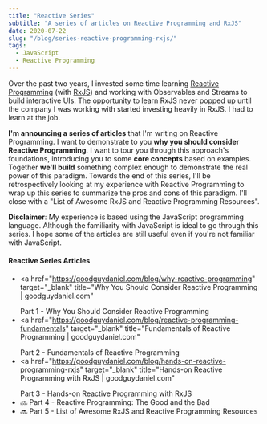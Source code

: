 ```yaml
---
title: "Reactive Series"
subtitle: "A series of articles on Reactive Programming and RxJS"
date: 2020-07-22
slug: "/blog/series-reactive-programming-rxjs/"
tags:
  - JavaScript
  - Reactive Programming
---
```



<ScrollToTopButton />

Over the past two years, I invested some time learning <a href="https://en.wikipedia.org/wiki/Reactive_programming" target="_blank" title="Reactive programming - Wikipedia">Reactive Programming</a> (with <a href="https://rxjs-dev.firebaseapp.com/" target="_blank" title="RxJS">RxJS</a>) and
working with Observables and Streams to build interactive UIs. The opportunity to learn RxJS never popped up until the company I
was working with started investing heavily in RxJS. I had to learn at the job.

**I'm announcing a series of articles** that I'm writing on Reactive Programming. I want to demonstrate to you **why you should consider
Reactive Programming**. I want to tour you through this approach's foundations, introducing you to some **core concepts** based on
examples. Together **we'll build** something complex enough to demonstrate the real power of this paradigm. Towards the end of this series, I'll
be retrospectively looking at my experience with Reactive Programming to wrap up this series to summarize the pros and cons of
this paradigm. I'll close with a "List of Awesome RxJS and Reactive Programming Resources".

**Disclaimer**: My experience is based using the JavaScript programming language. Although the familiarity with JavaScript is ideal
to go through this series. I hope some of the articles are still useful even if you're not familiar with JavaScript.

#### Reactive Series Articles

- <a
    href="https://goodguydaniel.com/blog/why-reactive-programming"
    target="_blank"
    title="Why You Should Consider Reactive Programming | goodguydaniel.com"
  >
    Part 1 - Why You Should Consider Reactive Programming
  </a>
- <a
    href="https://goodguydaniel.com/blog/reactive-programming-fundamentals"
    target="_blank"
    title="Fundamentals of Reactive Programming | goodguydaniel.com"
  >
    Part 2 - Fundamentals of Reactive Programming
  </a>
- <a
    href="https://goodguydaniel.com/blog/hands-on-reactive-programming-rxjs"
    target="_blank"
    title="Hands-on Reactive Programming with RxJS | goodguydaniel.com"
  >
    Part 3 - Hands-on Reactive Programming with RxJS
  </a>
- 🔜 Part 4 - Reactive Programming: The Good and the Bad
- 🔜 Part 5 - List of Awesome RxJS and Reactive Programming Resources
